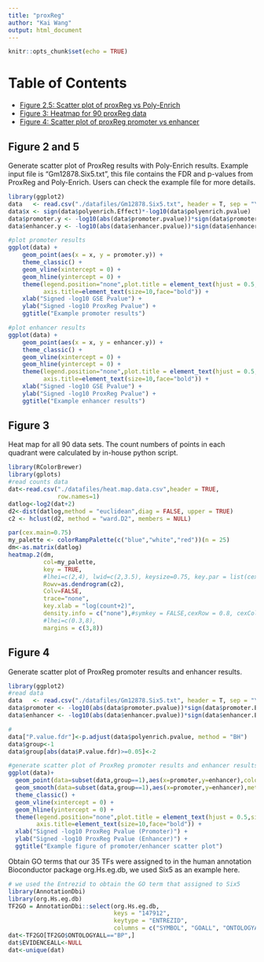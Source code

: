 ```yaml
---
title: "proxReg"
author: "Kai Wang"
output: html_document
---
```


```r
knitr::opts_chunk$set(echo = TRUE)
```

# Table of Contents
* [Figure 2,5: Scatter plot of proxReg vs Poly-Enrich](#figure-2-and-5)
* [Figure 3: Heatmap for 90 proxReg data](#figure-3)
* [Figure 4: Scatter plot of proxReg promoter vs enhancer](#figure-4)

## Figure 2 and 5 
Generate scatter plot of ProxReg results with Poly-Enrich results. Example input file is "Gm12878.Six5.txt", this file contains the FDR and p-values from ProxReg and Poly-Enrich. Users can check the example file for more details.
```r
library(ggplot2)
data   <- read.csv("./datafiles/Gm12878.Six5.txt", header = T, sep = "\t")
data$x <- sign(data$polyenrich.Effect)*-log10(data$polyenrich.pvalue)
data$promoter.y <- -log10(abs(data$promoter.pvalue))*sign(data$promoter.Effect)
data$enhancer.y <- -log10(abs(data$enhancer.pvalue))*sign(data$enhancer.Effect)

#plot promoter results
ggplot(data) +
    geom_point(aes(x = x, y = promoter.y)) +
    theme_classic() +
    geom_vline(xintercept = 0) +
    geom_hline(yintercept = 0) +
    theme(legend.position="none",plot.title = element_text(hjust = 0.5,size = 12),axis.text=element_text(size=10),
          axis.title=element_text(size=10,face="bold")) +
    xlab("Signed -log10 GSE Pvalue") +
    ylab("Signed -log10 ProxReg Pvalue") +
    ggtitle("Example promoter results")

#plot enhancer results
ggplot(data) +
    geom_point(aes(x = x, y = enhancer.y)) +
    theme_classic() +
    geom_vline(xintercept = 0) +
    geom_hline(yintercept = 0) +
    theme(legend.position="none",plot.title = element_text(hjust = 0.5,size = 12),axis.text=element_text(size=10),
          axis.title=element_text(size=10,face="bold")) +
    xlab("Signed -log10 GSE Pvalue") +
    ylab("Signed -log10 ProxReg Pvalue") +
    ggtitle("Example enhancer results")
```


## Figure 3
Heat map for all 90 data sets. The count numbers of points in each quadrant were calculated by in-house python script.  
```r
library(RColorBrewer)
library(gplots)
#read counts data
dat<-read.csv("./datafiles/heat.map.data.csv",header = TRUE,
              row.names=1)
datlog<-log2(dat+2)
d2<-dist(datlog,method = "euclidean",diag = FALSE, upper = TRUE)
c2 <- hclust(d2, method = "ward.D2", members = NULL)

par(cex.main=0.75)
my_palette <- colorRampPalette(c("blue","white","red"))(n = 25)
dm<-as.matrix(datlog)
heatmap.2(dm, 
          col=my_palette, 
          key = TRUE,
          #lhei=c(2,4), lwid=c(2,3.5), keysize=0.75, key.par = list(cex=0.5),
          Rowv=as.dendrogram(c2),
          Colv=FALSE, 
          trace="none",
          key.xlab = "log(count+2)",
          density.info = c("none"),#symkey = FALSE,cexRow = 0.8, cexCol = 1.0,
          #lhei=c(0.3,8),
          margins = c(3,8))
```

## Figure 4
Generate scatter plot of ProxReg promoter results and enhancer results. 
```r
library(ggplot2)
#read data
data   <- read.csv("./datafiles/Gm12878.Six5.txt", header = T, sep = "\t")
data$promoter <- -log10(abs(data$promoter.pvalue))*sign(data$promoter.Effect)
data$enhancer <- -log10(abs(data$enhancer.pvalue))*sign(data$enhancer.Effect)

# 
data["P.value.fdr"]<-p.adjust(data$polyenrich.pvalue, method = "BH")
data$group<-1
data$group[abs(data$P.value.fdr)>=0.05]<-2

#generate scatter plot of ProxReg promoter results and enhancer results
ggplot(data)+
  geom_point(data=subset(data,group==1),aes(x=promoter,y=enhancer),color=c("black")) +
  geom_smooth(data=subset(data,group==1),aes(x=promoter,y=enhancer),method=lm) +
  theme_classic() +
  geom_vline(xintercept = 0) +
  geom_hline(yintercept = 0) +
  theme(legend.position="none",plot.title = element_text(hjust = 0.5,size = 12),axis.text=element_text(size=10),
        axis.title=element_text(size=10,face="bold")) +
  xlab("Signed -log10 ProxReg Pvalue (Promoter)") +
  ylab("Signed -log10 ProxReg Pvalue (Enhancer)") +
  ggtitle("Example figure of promoter/enhancer scatter plot")

```

Obtain GO terms that our 35 TFs were assigned to in the human annotation Bioconductor package org.Hs.eg.db, we used Six5 as an example here.
```r
# we used the Entrezid to obtain the GO term that assigned to Six5
library(AnnotationDbi)
library(org.Hs.eg.db)
TF2GO = AnnotationDbi::select(org.Hs.eg.db,
                              keys = "147912",
                              keytype = "ENTREZID",
                              columns = c("SYMBOL", "GOALL", "ONTOLOGYALL"))
dat<-TF2GO[TF2GO$ONTOLOGYALL=="BP",]
dat$EVIDENCEALL<-NULL
dat<-unique(dat)
```
